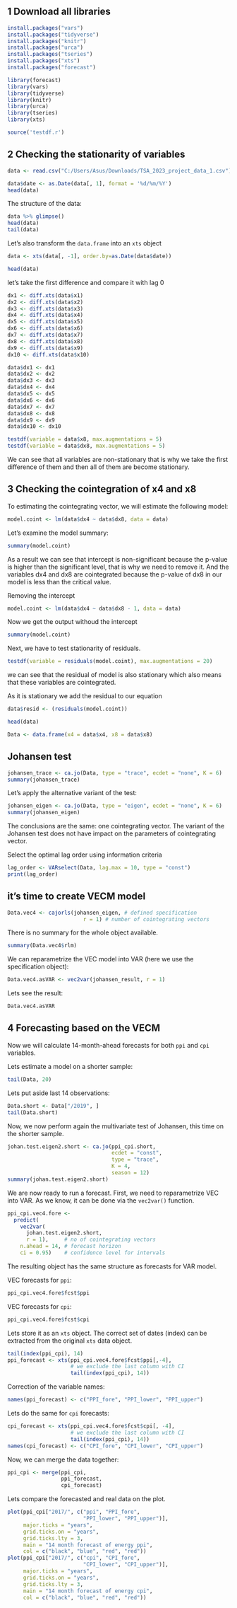 ## 1 Download all libraries 

```r
install.packages("vars")
install.packages("tidyverse")
install.packages("knitr")
install.packages("urca")
install.packages("tseries")
install.packages("xts")
install.packages("forecast")
```

```r

library(forecast)
library(vars)
library(tidyverse)
library(knitr)
library(urca)
library(tseries)
library(xts)

```


```r
source('testdf.r')
```


## 2 Checking the stationarity of variables
```r

data <- read.csv("C:/Users/Asus/Downloads/TSA_2023_project_data_1.csv")

data$date <- as.Date(data[, 1], format = '%d/%m/%Y')
head(data)
```


The structure of the data:
```r
data %>% glimpse()
head(data)
tail(data)
```



Let's also transform the `data.frame` into an `xts` object
```r
data <- xts(data[, -1], order.by=as.Date(data$date))

``` 


```r
head(data)

```

let's take the first difference and compare it with lag 0

```r

dx1 <- diff.xts(data$x1)
dx2 <- diff.xts(data$x2)
dx3 <- diff.xts(data$x3)
dx4 <- diff.xts(data$x4)
dx5 <- diff.xts(data$x5)
dx6 <- diff.xts(data$x6)
dx7 <- diff.xts(data$x7)
dx8 <- diff.xts(data$x8)
dx9 <- diff.xts(data$x9)
dx10 <- diff.xts(data$x10)

data$dx1 <- dx1
data$dx2 <- dx2
data$dx3 <- dx3
data$dx4 <- dx4
data$dx5 <- dx5
data$dx6 <- dx6
data$dx7 <- dx7
data$dx8 <- dx8
data$dx9 <- dx9
data$dx10 <- dx10

```


```r
testdf(variable = data$x8, max.augmentations = 5)
testdf(variable = data$dx8, max.augmentations = 5)
```


We can see that all variables are non-stationary that is why we take the first difference of them and then all of them are become stationary.

## 3 Checking the cointegration of x4 and x8

To estimating the cointegrating vector, we will estimate the following model:
```r
model.coint <- lm(data$dx4 ~ data$dx8, data = data)
```
Let's examine the model summary:
```r
summary(model.coint)
```
As a result we can see that intercept is non-significant because the p-value is higher than the significant level, that is why we need to remove it. And the variables dx4 and dx8 are cointegrated because the p-value of dx8 in our model is less than the critical value.

Removing the intercept

```r
model.coint <- lm(data$dx4 ~ data$dx8 - 1, data = data)
```

Now we get the output withoud the intercept
```r
summary(model.coint)
```


Next, we have to test stationarity of residuals.
```r
testdf(variable = residuals(model.coint), max.augmentations = 20)
```

we can see that the residual of model is also stationary which also means that these variables are cointegrated.

As it is stationary we add the residual to our equation

```r

data$resid <- (residuals(model.coint))

```

```r
head(data)

```

```r
Data <- data.frame(x4 = data$x4, x8 = data$x8)

```



## Johansen test

```r
johansen_trace <- ca.jo(Data, type = "trace", ecdet = "none", K = 6)
summary(johansen_trace)
```


Let's apply the alternative variant of the test:

```r
johansen_eigen <- ca.jo(Data, type = "eigen", ecdet = "none", K = 6)
summary(johansen_eigen)
```

The conclusions are the same: one cointegrating vector. The variant of the Johansen test does not have impact on the parameters of cointegrating vector.


 Select the optimal lag order using information criteria
```r
lag_order <- VARselect(Data, lag.max = 10, type = "const")
print(lag_order)
```

## it's time to create VECM model

```r
Data.vec4 <- cajorls(johansen_eigen, # defined specification
                        r = 1) # number of cointegrating vectors
```

There is no summary for the whole object available.

```r
summary(Data.vec4$rlm)
```


We can reparametrize the VEC model into VAR (here we use the specification object):
```r
Data.vec4.asVAR <- vec2var(johansen_result, r = 1)
```

Lets see the result:
```r
Data.vec4.asVAR
```











## 4 Forecasting based on the VECM 

Now we will calculate 14-month-ahead forecasts for both `ppi` and `cpi` variables.

Lets estimate a model on a shorter sample:

```r
tail(Data, 20)
```


Lets put aside last 14 observations:
```r
Data.short <- Data["/2019", ]
tail(Data.short)
```

Now, we now perform again the multivariate test of Johansen, this time on the shorter sample.
```r
johan.test.eigen2.short <- ca.jo(ppi_cpi.short,
                                 ecdet = "const",
                                 type = "trace", 
                                 K = 4,
                                 season = 12)
summary(johan.test.eigen2.short)
```

We are now ready to run a forecast. First, we need to reparametrize VEC into VAR. As we know, it can be done via the `vec2var()` function.
```r
ppi_cpi.vec4.fore <- 
  predict(
    vec2var(
      johan.test.eigen2.short, 
      r = 1),     # no of cointegrating vectors 
    n.ahead = 14, # forecast horizon
    ci = 0.95)    # confidence level for intervals
```

The resulting object has the same structure as forecasts for VAR model.

VEC forecasts for `ppi`:
```r
ppi_cpi.vec4.fore$fcst$ppi
```

VEC forecasts for `cpi`:
```r
ppi_cpi.vec4.fore$fcst$cpi
```

Lets store it as an `xts` object. The correct set of dates (index) can be extracted from the original `xts` data object.

```r
tail(index(ppi_cpi), 14)
ppi_forecast <- xts(ppi_cpi.vec4.fore$fcst$ppi[,-4], 
                    # we exclude the last column with CI
                    tail(index(ppi_cpi), 14))
```

Correction of the variable names:
```r
names(ppi_forecast) <- c("PPI_fore", "PPI_lower", "PPI_upper")
```

Lets do the same for `cpi` forecasts:
```r
cpi_forecast <- xts(ppi_cpi.vec4.fore$fcst$cpi[, -4],
                    # we exclude the last column with CI
                    tail(index(ppi_cpi), 14))
names(cpi_forecast) <- c("CPI_fore", "CPI_lower", "CPI_upper")
```

Now, we can merge the data together:
```r
ppi_cpi <- merge(ppi_cpi, 
                 ppi_forecast,
                 cpi_forecast)
```

Lets compare the forecasted and real data on the plot.

```r
plot(ppi_cpi["2017/", c("ppi", "PPI_fore",
                        "PPI_lower", "PPI_upper")], 
     major.ticks = "years", 
     grid.ticks.on = "years",
     grid.ticks.lty = 3,
     main = "14 month forecast of energy ppi",
     col = c("black", "blue", "red", "red"))
plot(ppi_cpi["2017/", c("cpi", "CPI_fore",
                        "CPI_lower", "CPI_upper")], 
     major.ticks = "years", 
     grid.ticks.on = "years",
     grid.ticks.lty = 3,
     main = "14 month forecast of energy cpi",
     col = c("black", "blue", "red", "red"))
```



